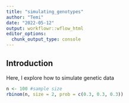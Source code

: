 ```yaml
---
title: "simulating_genotypes"
author: "Temi"
date: "2022-05-12"
output: workflowr::wflow_html
editor_options:
  chunk_output_type: console
---
```


## Introduction
Here, I explore how to simulate genetic data
```r
n <- 100 #sample size
rbinom(n, size = 2, prob = c(0.3, 0.3, 0.3))
```

